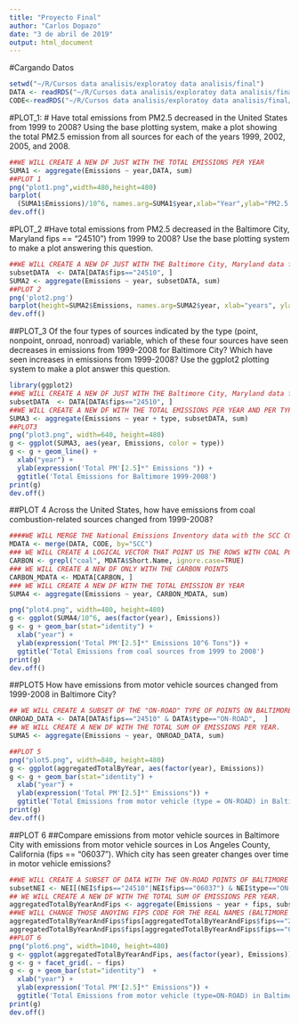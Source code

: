 ---
title: "Proyecto Final"
author: "Carlos Dopazo"
date: "3 de abril de 2019"
output: html_document
---

#Cargando Datos
```{r}
setwd("~/R/Cursos data analisis/exploratoy data analisis/final")
DATA <- readRDS("~/R/Cursos data analisis/exploratoy data analisis/final/data/summarySCC_PM25.rds")
CODE<-readRDS("~/R/Cursos data analisis/exploratoy data analisis/final/data/Source_Classification_Code.rds")
```

#PLOT_1:
# Have total emissions from PM2.5 decreased in the United States from 1999 to 2008?
Using the base plotting system, make a plot showing the total PM2.5 emission from all sources for each of the years 1999, 2002, 2005, and 2008.

```{r}
##WE WILL CREATE A NEW DF JUST WITH THE TOTAL EMISSIONS PER YEAR
SUMA1 <- aggregate(Emissions ~ year,DATA, sum)
##PLOT 1
png("plot1.png",width=480,height=480)
barplot(
  (SUMA1$Emissions)/10^6, names.arg=SUMA1$year,xlab="Year",ylab="PM2.5 Emissions 10^6 Tons", main="Total PM2.5 Emissions",col= c( "blue", "green","red", "yellow"))
dev.off()
```

#PLOT_2
#Have total emissions from PM2.5 decreased in the Baltimore City, Maryland fips == "24510") from 1999 to 2008? Use the base plotting system to make a plot answering this question.
```{r}
##WE WILL CREATE A NEW DF JUST WITH THE Baltimore City, Maryland data fipss=="24510" AND THEM CREATE THE SAME DF WITH THE TOTAL SUM EMISSION PER YEAR
subsetDATA  <- DATA[DATA$fips=="24510", ]
SUMA2 <- aggregate(Emissions ~ year, subsetDATA, sum)
##PLOT 2
png('plot2.png')
barplot(height=SUMA2$Emissions, names.arg=SUMA2$year, xlab="years", ylab=expression('total PM'[2.5]*' emission'),main=expression('Total PM'[2.5]*' for Baltimore'), col= c( "blue", "green","red", "yellow"))
dev.off()
```

##PLOT_3
Of the four types of sources indicated by the type (point, nonpoint, onroad, nonroad) variable, which of these four sources have seen decreases in emissions from 1999-2008 for Baltimore City? Which have seen increases in emissions from 1999-2008? Use the ggplot2 plotting system to make a plot answer this question.

```{r}
library(ggplot2)
##WE WILL CREATE A NEW DF JUST WITH THE Baltimore City, Maryland data fipss=="24510""
subsetDATA  <- DATA[DATA$fips=="24510", ]
##WE WILL CREATE A NEW DF WITH THE TOTAL EMISSIONS PER YEAR AND PER TYPE POINT
SUMA3 <- aggregate(Emissions ~ year + type, subsetDATA, sum)
##PLOT3
png("plot3.png", width=640, height=480)
g <- ggplot(SUMA3, aes(year, Emissions, color = type))
g <- g + geom_line() +
  xlab("year") +
  ylab(expression('Total PM'[2.5]*" Emissions ")) +
  ggtitle('Total Emissions for Baltimore 1999-2008')
print(g)
dev.off()

```

##PLOT 4
Across the United States, how have emissions from coal combustion-related sources changed from 1999-2008?

```{r}
####WE WILL MERGE THE National Emissions Inventory data with the SCC CODE data.
MDATA <- merge(DATA, CODE, by="SCC")
### WE WILL CREATE A LOGICAL VECTOR THAT POINT US THE ROWS WITH COAL POINTS
CARBON <- grepl("coal", MDATA$Short.Name, ignore.case=TRUE)
### WE WILL CREATE A NEW DF ONLY WITH THE CARBON POINTS
CARBON_MDATA <- MDATA[CARBON, ]
### WE WILL CREATE A NEW DF WITH THE TOTAL EMISSION BY YEAR
SUMA4 <- aggregate(Emissions ~ year, CARBON_MDATA, sum)

png("plot4.png", width=480, height=480)
g <- ggplot(SUMA4/10^6, aes(factor(year), Emissions))
g <- g + geom_bar(stat="identity") +
  xlab("year") +
  ylab(expression('Total PM'[2.5]*" Emissions 10^6 Tons")) +
  ggtitle('Total Emissions from coal sources from 1999 to 2008')
print(g)
dev.off()
```

##PLOT5
How have emissions from motor vehicle sources changed from 1999-2008 in Baltimore City?

```{r}

## WE WILL CREATE A SUBSET OF THE "ON-ROAD" TYPE OF POINTS ON BALTIMORE CITY.
ONROAD_DATA <- DATA[DATA$fips=="24510" & DATA$type=="ON-ROAD",  ]
## WE WILL CREATE A NEW DF WITH THE TOTAL SUM OF EMISSIONS PER YEAR.
SUMA5 <- aggregate(Emissions ~ year, ONROAD_DATA, sum)

##PLOT 5
png("plot5.png", width=840, height=480)
g <- ggplot(aggregatedTotalByYear, aes(factor(year), Emissions))
g <- g + geom_bar(stat="identity") +
  xlab("year") +
  ylab(expression('Total PM'[2.5]*" Emissions")) +
  ggtitle('Total Emissions from motor vehicle (type = ON-ROAD) in Baltimore City, Maryland (fips = "24510") from 1999 to 2008')
print(g)
dev.off()
```

##PLOT 6
##Compare emissions from motor vehicle sources in Baltimore City with emissions from motor vehicle sources in Los Angeles County, California (fips == "06037"). Which city has seen greater changes over time in motor vehicle emissions?

```{r}

##WE WILL CREATE A SUBSET OF DATA WITH THE ON-ROAD POINTS OF BALTIMORE CITY AND L.A.
subsetNEI <- NEI[(NEI$fips=="24510"|NEI$fips=="06037") & NEI$type=="ON-ROAD",  ]
## WE WILL CREATE A NEW DF WITH THE TOTAL SUM OF EMISSIONS PER YEAR.
aggregatedTotalByYearAndFips <- aggregate(Emissions ~ year + fips, subsetNEI, sum)
##WE WILL CHANGE THOSE ANOYING FIPS CODE FOR THE REAL NAMES (BALTIMORE AND LA)
aggregatedTotalByYearAndFips$fips[aggregatedTotalByYearAndFips$fips=="24510"] <- "Baltimore, MD"
aggregatedTotalByYearAndFips$fips[aggregatedTotalByYearAndFips$fips=="06037"] <- "Los Angeles, CA"
##PLOT 6
png("plot6.png", width=1040, height=480)
g <- ggplot(aggregatedTotalByYearAndFips, aes(factor(year), Emissions))
g <- g + facet_grid(. ~ fips)
g <- g + geom_bar(stat="identity")  +
  xlab("year") +
  ylab(expression('Total PM'[2.5]*" Emissions")) +
  ggtitle('Total Emissions from motor vehicle (type=ON-ROAD) in Baltimore City, MD (fips = "24510") vs Los Angeles, CA (fips = "06037")  1999-2008')
print(g)
dev.off()
```

